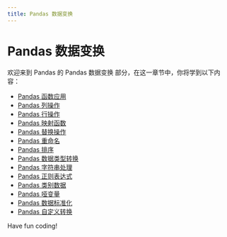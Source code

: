 ```yaml
---
title: Pandas 数据变换
---
```


# Pandas 数据变换

欢迎来到 Pandas 的 Pandas 数据变换 部分，在这一章节中，你将学到以下内容：

- [Pandas 函数应用](./0-pandas-function-application.mdx)
- [Pandas 列操作](./1-pandas-column-action.mdx)
- [Pandas 行操作](./2-pandas-row-action.mdx)
- [Pandas 映射函数](./3-pandas-mapping-function.mdx)
- [Pandas 替换操作](./4-pandas-replacement-operation.mdx)
- [Pandas 重命名](./5-pandas-rename.mdx)
- [Pandas 排序](./6-pandas-sorting.mdx)
- [Pandas 数据类型转换](./7-pandas-data-type-conversion.mdx)
- [Pandas 字符串处理](./8-pandas-string-processing.mdx)
- [Pandas 正则表达式](./9-pandas-regular-expression.mdx)
- [Pandas 类别数据](./10-pandas-category-data.mdx)
- [Pandas 哑变量](./11-pandas-dummy-variable.mdx)
- [Pandas 数据标准化](./12-pandas-data-standardization.mdx)
- [Pandas 自定义转换](./13-pandas-custom-conversion.mdx)

Have fun coding!